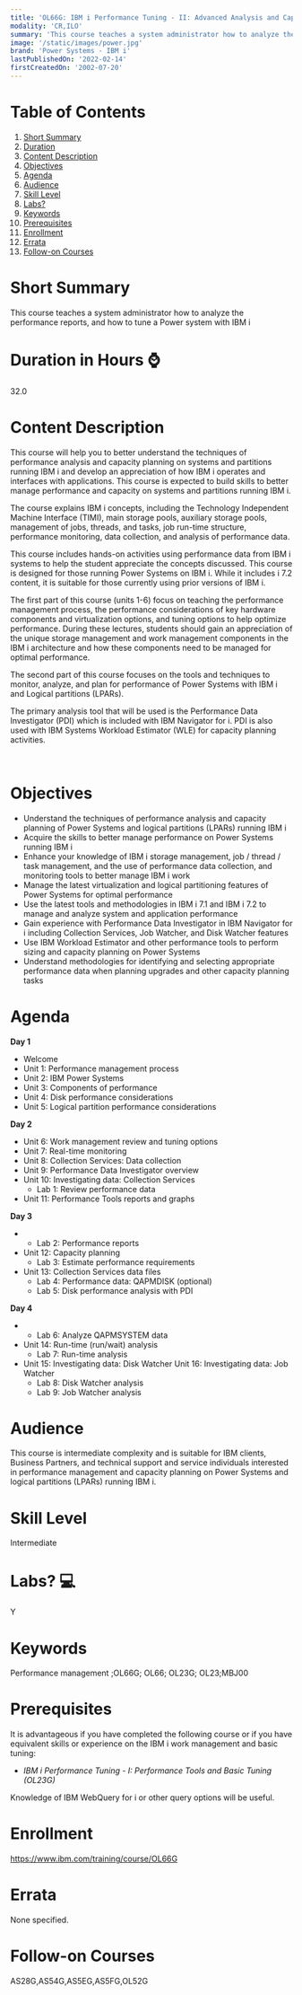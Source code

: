 ```yaml
---
title: 'OL66G: IBM i Performance Tuning - II: Advanced Analysis and Capacity Tuning'
modality: 'CR,ILO'
summary: 'This course teaches a system administrator how to analyze the performance reports, and how to tune a Power system with IBM i '
image: '/static/images/power.jpg'
brand: 'Power Systems - IBM i'
lastPublishedOn: '2022-02-14'
firstCreatedOn: '2002-07-20'
---
```

# Table of Contents
1.  [Short Summary](#short-summary)
2.  [Duration](#duration-in-hours-)
3.  [Content Description](#content-description)
4.  [Objectives](#objectives)
5.  [Agenda](#agenda)
6.  [Audience](#audience)
7.  [Skill Level](#skill-level)
8.  [Labs?](#labs-)
9.  [Keywords](#keywords)
10. [Prerequisites](#prerequisites)
11. [Enrollment](#enrollment)
12. [Errata](#errata)
13. [Follow-on Courses](#follow-on-courses)

# Short Summary
This course teaches a system administrator how to analyze the performance reports, and how to tune a Power system with IBM i 

# Duration in Hours ⌚
32.0

# Content Description
This course will help you to better understand the techniques of performance analysis and capacity planning on systems and partitions running IBM i and develop an appreciation of how IBM i operates and interfaces with applications. This course is expected to build skills to better manage performance and capacity on systems and partitions running IBM i.


The course explains IBM i concepts, including the Technology Independent Machine Interface (TIMI), main storage pools, auxiliary storage pools, management of jobs, threads, and tasks, job run-time structure, performance monitoring, data collection, and analysis of performance data.


This course includes hands-on activities using performance data from IBM i systems to help the student appreciate the concepts discussed. This course is designed for those running Power Systems on IBM i. While it includes i 7.2 content, it is suitable for those currently using prior versions of IBM i.


The first part of this course (units 1-6) focus on teaching the performance management process, the performance considerations of key hardware components and virtualization options, and tuning options to help optimize performance. During these lectures, students should gain an appreciation of the unique storage management and work management components in the IBM i architecture and how these components need to be managed for optimal performance.


The second part of this course focuses on the tools and techniques to monitor, analyze, and plan for performance of Power Systems with IBM i and Logical partitions (LPARs).


The primary analysis tool that will be used is the Performance Data Investigator (PDI) which is included with IBM Navigator for i. PDI is also used with IBM Systems Workload Estimator (WLE) for capacity planning activities.


 



# Objectives
* Understand the techniques of performance analysis and capacity planning of Power Systems and logical partitions (LPARs) running IBM i
* Acquire the skills to better manage performance on Power Systems running IBM i
* Enhance your knowledge of IBM i storage management, job / thread / task management, and the use of performance data collection, and monitoring tools to better manage IBM i work
* Manage the latest virtualization and logical partitioning features of Power Systems for optimal performance
* Use the latest tools and methodologies in IBM i 7.1 and IBM i 7.2 to manage and analyze system and application performance
* Gain experience with Performance Data Investigator in IBM Navigator for i including Collection Services, Job Watcher, and Disk Watcher features
* Use IBM Workload Estimator and other performance tools to perform sizing and capacity planning on Power Systems
* Understand methodologies for identifying and selecting appropriate performance data when planning upgrades and other capacity planning tasks


# Agenda
**Day 1**

* Welcome
* Unit 1: Performance management process
* Unit 2: IBM Power Systems
* Unit 3: Components of performance
* Unit 4: Disk performance considerations
* Unit 5: Logical partition performance considerations

**Day 2**

* Unit 6: Work management review and tuning options
* Unit 7: Real-time monitoring
* Unit 8: Collection Services: Data collection
* Unit 9: Performance Data Investigator overview
* Unit 10: Investigating data: Collection Services
	+ Lab 1: Review performance data
* Unit 11: Performance Tools reports and graphs

**Day 3**

* + Lab 2: Performance reports
* Unit 12: Capacity planning
	+ Lab 3: Estimate performance requirements
* Unit 13: Collection Services data files
	+ Lab 4: Performance data: QAPMDISK (optional)
	+ Lab 5: Disk performance analysis with PDI

**Day 4**

* + Lab 6: Analyze QAPMSYSTEM data
* Unit 14: Run-time (run/wait) analysis
	+ Lab 7: Run-time analysis
* Unit 15: Investigating data: Disk Watcher Unit 16: Investigating data: Job Watcher
	+ Lab 8: Disk Watcher analysis
	+ Lab 9: Job Watcher analysis


# Audience
This course is intermediate complexity and is suitable for IBM clients, Business Partners, and technical support and service individuals interested in performance management and capacity planning on Power Systems and logical partitions (LPARs) running IBM i.



# Skill Level
Intermediate        

# Labs? 💻
Y

# Keywords
Performance management ;OL66G; OL66; OL23G; OL23;MBJ00

# Prerequisites
It is advantageous if you have completed the following course or if you have equivalent skills or experience on the IBM i work management and basic tuning:


* *IBM i Performance Tuning - I: Performance Tools and Basic Tuning (OL23G)*


Knowledge of IBM WebQuery for i or other query options will be useful.



# Enrollment
https://www.ibm.com/training/course/OL66G

# Errata
None specified.

# Follow-on Courses
AS28G,AS54G,AS5EG,AS5FG,OL52G


